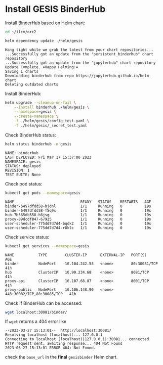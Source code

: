 # Install GESIS BinderHub

Install BinderHub based on Helm chart:

```bash
cd ~/ilcm/orc2
```

```bash
helm dependency update ./helm/gesis
```

```
Hang tight while we grab the latest from your chart repositories...
...Successfully got an update from the "persistent_binderhub" chart repository
...Successfully got an update from the "jupyterhub" chart repository
Update Complete. ⎈Happy Helming!⎈
Saving 1 charts
Downloading binderhub from repo https://jupyterhub.github.io/helm-chart
Deleting outdated charts
```

Install BinderHub:

```bash
helm upgrade --cleanup-on-fail \
    --install binderhub ./helm/gesis \
    --namespace=gesis \
    --create-namespace \
    -f ./helm/gesis/config_test.yaml \
    -f ./helm/gesis/_secret_test.yaml
```

Check BinderHub status:

```bash
helm status binderhub -n gesis
```

```
NAME: binderhub
LAST DEPLOYED: Fri Mar 17 15:37:00 2023
NAMESPACE: gesis
STATUS: deployed
REVISION: 1
TEST SUITE: None
```

Check pod status:

```bash
kubectl get pods --namespace=gesis
```

```
NAME                              READY   STATUS    RESTARTS   AGE
binder-6497dfdd58-bjdnl           1/1     Running   0          19s
binder-6497dfdd58-f5q9x           1/1     Running   0          19s
hub-7b565db558-h8jsg              1/1     Running   0          19s
proxy-89dcdf847-67925             1/1     Running   0          19s
user-scheduler-775dd7d7d4-bqdk2   1/1     Running   0          19s
user-scheduler-775dd7d7d4-r8klc   1/1     Running   0          19s
```

Check service status:

```bash
kubectl get services --namespace=gesis
```

```
NAME           TYPE        CLUSTER-IP      EXTERNAL-IP   PORT(S)                      AGE
binder         NodePort    10.104.242.53   <none>        80:30081/TCP                 41h
hub            ClusterIP   10.99.234.68    <none>        8081/TCP                     41h
proxy-api      ClusterIP   10.107.68.87    <none>        8001/TCP                     41h
proxy-public   NodePort    10.106.148.90   <none>        443:30082/TCP,80:30085/TCP   41h
```

Check if BinderHub can be accessed:

```bash
wget localhost:30081/binder/
```

:::{.callout-note}

If `wget` returns a 404 error like

```
--2023-03-27 15:13:01--  http://localhost:30081/
Resolving localhost (localhost)... 127.0.0.1
Connecting to localhost (localhost)|127.0.0.1|:30081... connected.
HTTP request sent, awaiting response... 404 Not Found
2023-03-27 15:13:01 ERROR 404: Not Found.
```

check the `base_url` in the **final** `gesisbinder` Helm chart.

:::